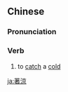 {{also|着凉|着涼}}
==Chinese==
{{zh-forms|s=着凉|t2=着涼}}

===Pronunciation===
{{zh-pron
|m=zháoliáng
|c=zoek6 loeng4
|cat=v
}}

===Verb===
{{zh-verb}}

# to [[catch]] a [[cold]]

{{zh-cat|Intermediate}}

[[ja:著涼]]